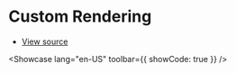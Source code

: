 # Custom Rendering


- [View source](https://github.com/dream-num/univer-documentation/blob/dev/showcase/sheets/render-extension/entry.tsx)

<Showcase lang="en-US" toolbar={{ showCode: true }} />
